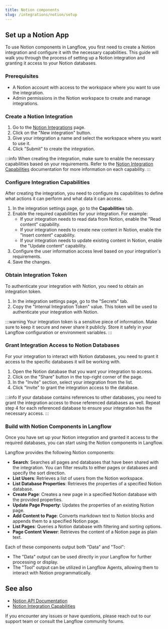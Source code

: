 ```yaml
---
title: Notion components
slug: /integrations/notion/setup
---
```


## Set up a Notion App

To use Notion components in Langflow, you first need to create a Notion integration and configure it with the necessary capabilities. This guide will walk you through the process of setting up a Notion integration and granting it access to your Notion databases.

### Prerequisites

- A Notion account with access to the workspace where you want to use the integration.
- Admin permissions in the Notion workspace to create and manage integrations.

### Create a Notion Integration

1. Go to the [Notion Integrations](https://www.notion.com/my-integrations) page.
2. Click on the "New integration" button.
3. Give your integration a name and select the workspace where you want to use it.
4. Click "Submit" to create the integration.

:::info
When creating the integration, make sure to enable the necessary capabilities based on your requirements. Refer to the [Notion Integration Capabilities](https://developers.notion.com/reference/capabilities) documentation for more information on each capability.
:::


### Configure Integration Capabilities

After creating the integration, you need to configure its capabilities to define what actions it can perform and what data it can access.

1. In the integration settings page, go to the **Capabilities** tab.
2. Enable the required capabilities for your integration. For example:
   - If your integration needs to read data from Notion, enable the "Read content" capability.
   - If your integration needs to create new content in Notion, enable the "Insert content" capability.
   - If your integration needs to update existing content in Notion, enable the "Update content" capability.
3. Configure the user information access level based on your integration's requirements.
4. Save the changes.

### Obtain Integration Token

To authenticate your integration with Notion, you need to obtain an integration token.

1. In the integration settings page, go to the "Secrets" tab.
2. Copy the "Internal Integration Token" value. This token will be used to authenticate your integration with Notion.

:::warning
Your integration token is a sensitive piece of information. Make sure to keep it secure and never share it publicly. Store it safely in your Langflow configuration or environment variables.
:::

### Grant Integration Access to Notion Databases

For your integration to interact with Notion databases, you need to grant it access to the specific databases it will be working with.

1. Open the Notion database that you want your integration to access.
2. Click on the "Share" button in the top-right corner of the page.
3. In the "Invite" section, select your integration from the list.
4. Click "Invite" to grant the integration access to the database.

:::info
If your database contains references to other databases, you need to grant the integration access to those referenced databases as well. Repeat step 4 for each referenced database to ensure your integration has the necessary access.
:::

### Build with Notion Components in Langflow

Once you have set up your Notion integration and granted it access to the required databases, you can start using the Notion components in Langflow.

Langflow provides the following Notion components:

- **Search**: Searches all pages and databases that have been shared with the integration. You can filter results to either pages or databases and specify the sort direction.
- **List Users**: Retrieves a list of users from the Notion workspace.
- **List Database Properties**: Retrieves the properties of a specified Notion database.
- **Create Page**: Creates a new page in a specified Notion database with the provided properties.
- **Update Page Property**: Updates the properties of an existing Notion page.
- **Add Content to Page**: Converts markdown text to Notion blocks and appends them to a specified Notion page.
- **List Pages**: Queries a Notion database with filtering and sorting options.
- **Page Content Viewer**: Retrieves the content of a Notion page as plain text.

Each of these components output both "Data" and "Tool":
- The "Data" output can be used directly in your Langflow for further processing or display.
- The "Tool" output can be utilized in Langflow Agents, allowing them to interact with Notion programmatically.


## See also

- [Notion API Documentation](https://developers.notion.com/docs/getting-started)
- [Notion Integration Capabilities](https://developers.notion.com/reference/capabilities)

If you encounter any issues or have questions, please reach out to our support team or consult the Langflow community forums.
